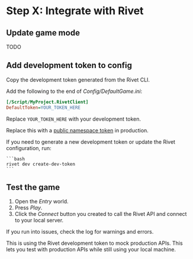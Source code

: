 # Step X: Integrate with Rivet

## Update game mode

TODO

## Add development token to config

Copy the development token generated from the Rivet CLI.

Add the following to the end of _Config/DefaultGame.ini_:

```ini Config/DefaultGame.ini
[/Script/MyProject.RivetClient]
DefaultToken=YOUR_TOKEN_HERE
```

Replace `YOUR_TOKEN_HERE` with your development token.

Replace this with a [public namespace token](/general/concepts/handling-game-tokens#public-namespace-tokens) in production.

<Tip>
	If you need to generate a new development token or update the Rivet configuration, run:

	```bash
	rivet dev create-dev-token
	```
</Tip>

## Test the game

1. Open the _Entry_ world.
2. Press _Play_.
3. Click the _Connect_ button you created to call the Rivet API and connect to your local server.

If you run into issues, check the log for warnings and errors.

This is using the Rivet development token to mock production APIs. This lets you test with production APIs while still using your local machine.